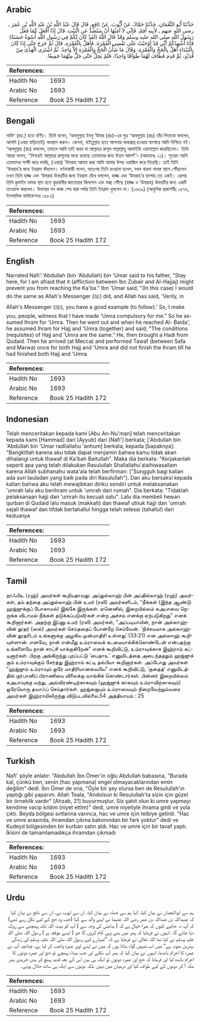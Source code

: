 ## Arabic


<div dir="rtl" lang="ar" style={{fontSize:'larger',backgroundColor:'#f8f9fa',padding:20}}>
حَدَّثَنَا أَبُو النُّعْمَانِ، حَدَّثَنَا حَمَّادٌ، عَنْ أَيُّوبَ، عَنْ نَافِعٍ، قَالَ قَالَ عَبْدُ اللَّهِ بْنُ عَبْدِ اللَّهِ بْنِ عُمَرَ ـ رضى الله عنهم ـ لأَبِيهِ أَقِمْ، فَإِنِّي لاَ آمَنُهَا أَنْ سَتُصَدُّ عَنِ الْبَيْتِ‏.‏ قَالَ إِذًا أَفْعَلَ كَمَا فَعَلَ رَسُولُ اللَّهِ صلى الله عليه وسلم وَقَدْ قَالَ اللَّهُ ‏(‏لَقَدْ كَانَ لَكُمْ فِي رَسُولِ اللَّهِ أُسْوَةٌ حَسَنَةٌ‏)‏ فَأَنَا أُشْهِدُكُمْ أَنِّي قَدْ أَوْجَبْتُ عَلَى نَفْسِي الْعُمْرَةَ‏.‏ فَأَهَلَّ بِالْعُمْرَةِ، قَالَ ثُمَّ خَرَجَ حَتَّى إِذَا كَانَ بِالْبَيْدَاءِ أَهَلَّ بِالْحَجِّ وَالْعُمْرَةِ، وَقَالَ مَا شَأْنُ الْحَجِّ وَالْعُمْرَةِ إِلاَّ وَاحِدٌ‏.‏ ثُمَّ اشْتَرَى الْهَدْىَ مِنْ قُدَيْدٍ، ثُمَّ قَدِمَ فَطَافَ لَهُمَا طَوَافًا وَاحِدًا، فَلَمْ يَحِلَّ حَتَّى حَلَّ مِنْهُمَا جَمِيعًا‏.‏
</div>
<div style={{backgroundColor:'#f8f9fa',padding:20, marginBottom: 10}}><table> <thead> <tr> <th>References:</th> <th></th> </tr> </thead> <tbody><tr><td>Hadith No</td><td>1693</td></tr><tr><td>Arabic No</td><td>1693</td></tr><tr><td>Reference</td><td>Book 25 Hadith 172</td></tr></tbody></table></div>

## Bengali


<div dir="ltr" lang="bn" style={{fontSize:'larger',backgroundColor:'#f8f9fa',padding:20}}>
নাফি‘ (রহ.) হতে বর্ণিত। তিনি বলেন, ‘আবদুল্লাহ ইবনু ‘উমার (রাঃ)-এর পুত্র ‘আবদুল্লাহ (রাঃ) তাঁর পিতাকে বললেন, আপনি (এবার বাড়িতেই) অবস্থান করুন। কেননা, বাইতুল্লাহ হতে আপনার বাধাপ্রাপ্ত হওয়ার ব্যাপারে আমি নিশ্চিত নই। ‘আবদুল্লাহ (রাঃ) বললেন, তাহলে আমি তাই করব যা আল্লাহর রাসূল সাল্লাল্লাহু আলাইহি ওয়াসাল্লাম করেছিলেন। তিনি আরো বলেন, ‘‘নিশ্চয়ই আল্লাহর রাসূলের মধ্যে রয়েছে তোমাদের জন্য উত্তম আদর্শ’’- (আহযাবঃ ২১)। সুতরাং আমি তোমাদের সাক্ষী করে বলছি, (এবার) ‘উমরাহ আদায় করা আমি আমার উপর ওয়াজিব করে নিয়েছি। তাই তিনি ‘উমরাহ’র জন্য ইহরাম বাঁধলেন। বর্ণনাকারী বলেন, অতঃপর তিনি রওয়ানা হলেন, যখন বায়দা নামক স্থানে পৌঁছলেন তখন তিনি হাজ্জ এবং ‘উমরাহ উভয়টির জন্য ইহরাম বেঁধে বললেন, হাজ্জ এবং ‘উমরাহ’র ব্যাপার তো একই। এরপর তিনি কুদাইদ নামক স্থান হতে কুরবানীর জানোয়ার কিনলেন এবং মক্কা্ পৌঁছে (হাজ্জ ও ‘উমরাহ) উভয়টির জন্য একটি তাওয়াফ করলেন। উভয়ের সব কাজ শেষ করা পর্যন্ত তিনি ইহরাম খুললেন না। (১৬৩৯) (আধুনিক প্রকাশনীঃ ১৫৭৬, ইসলামিক ফাউন্ডেশনঃ ১৫৮৩)
</div>
<div style={{backgroundColor:'#f8f9fa',padding:20, marginBottom: 10}}><table> <thead> <tr> <th>References:</th> <th></th> </tr> </thead> <tbody><tr><td>Hadith No</td><td>1693</td></tr><tr><td>Arabic No</td><td>1693</td></tr><tr><td>Reference</td><td>Book 25 Hadith 172</td></tr></tbody></table></div>

## English


<div dir="ltr" lang="en" style={{fontSize:'larger',backgroundColor:'#f8f9fa',padding:20}}>
Narrated Nafi':'Abdullah (bin 'Abdullah) bin 'Umar said to his father, "Stay here, for I am afraid that it (affliction between Ibn Zubair and Al-Hajjaj) might prevent you from reaching the Ka'ba." Ibn 'Umar said, "(In this case) I would do the same as Allah's Messenger (ﷺ) did, and Allah has said, 'Verily, in Allah's Messenger (ﷺ), you have a good example (to follow).' So, I make you, people, witness that I have made 'Umra compulsory for me." So he assumed lhram for 'Umra. Then he went out and when he reached Al- Baida', he assumed Ihram for Hajj and 'Umra (together) and said, "The conditions (requisites) of Hajj and 'Umra are the same." He, then brought a Hadi from Qudaid. Then he arrived (at Mecca) and performed Tawaf (between Safa and Marwa) once for both Hajj and 'Umra and did not finish the lhram till he had finished both Hajj and 'Umra
</div>
<div style={{backgroundColor:'#f8f9fa',padding:20, marginBottom: 10}}><table> <thead> <tr> <th>References:</th> <th></th> </tr> </thead> <tbody><tr><td>Hadith No</td><td>1693</td></tr><tr><td>Arabic No</td><td>1693</td></tr><tr><td>Reference</td><td>Book 25 Hadith 172</td></tr></tbody></table></div>

## Indonesian


<div dir="ltr" lang="id" style={{fontSize:'larger',backgroundColor:'#f8f9fa',padding:20}}>
Telah menceritakan kepada kami [Abu An-Nu'man] telah menceritakan kepada kami [Hammad] dari [Ayyub] dari [Nafi'] berkata; ['Abdullah bin 'Abdullah bin 'Umar radliallahu 'anhum] berkata, kepada [bapaknya]: "Bangkitlah karena aku tidak dapat menjamin bahwa kamu tidak akan dihalangi untuk thawaf di Ka'bah Baitullah". Maka dia berkata: "Kerjakanlah seperti apa yang telah dilakukan Rasulullah Shallallahu'alaihiwasallam karena Allah subhanahu wata'ala telah berfirman: ("Sungguh bagi kalian ada suri tauladan yang baik pada diri Rasulullah"). Dan aku bersaksi kepada kalian bahwa aku telah mewajibkan diriku sendiri untuk melaksanakan 'umrah lalu aku berihram untuk 'umrah dari rumah". Dia berkata: "Tidaklah pelaksanaan hajji dan 'umrah itu kecuali satu". Lalu dia membeli hewan qurban di Qudaid lalu masuk (makkah) dan thawaf utnuk hajji dan 'umrah sejali thawaf dan tifdak bertahallul hingga telah selesai (tahallul) dari keduanya
</div>
<div style={{backgroundColor:'#f8f9fa',padding:20, marginBottom: 10}}><table> <thead> <tr> <th>References:</th> <th></th> </tr> </thead> <tbody><tr><td>Hadith No</td><td>1693</td></tr><tr><td>Arabic No</td><td>1693</td></tr><tr><td>Reference</td><td>Book 25 Hadith 172</td></tr></tbody></table></div>

## Tamil


<div dir="ltr" lang="ta" style={{fontSize:'larger',backgroundColor:'#f8f9fa',padding:20}}>
நாஃபிஉ (ரஹ்) அவர்கள் கூறியதாவது: அப்துல்லாஹ் பின் அப்தில்லாஹ் (ரஹ்) அவர்கள், தம் தந்தை அப்துல்லாஹ் பின் உமர் (ரலி) அவர்களிடம், “நீங்கள் (இந்த ஆண்டு ஹஜ்ஜுக்குப் போகாமல்) இங்கே இருங்கள். ஏனெனில், இறையில்லம் கஅபாவை நெருங்க விடாமல் நீங்கள் தடுக்கப்படுவீர்கள் என்ற அச்சம் எனக்கு ஏற்படுகிறது” எனக் கூறினார்கள். அதற்கு இப்னு உமர் (ரலி) அவர்கள், “அப்படியாயின், நான் அல்லாஹ்வின் தூதர் (ஸல்) அவர்கள் செய்ததைப் போன்றே செய்வேன். ‘நிச்சயமாக அல்லாஹ்வின் தூதரிடம் உங்களுக்கு அழகிய முன்மாதிரி உள்ளது’ (33:21) என அல்லாஹ் கூறியுள்ளான். எனவே, நான் என்மீது உம்ராவைக் கடமையாக்கிக்கொண்டேன் என்பதற்கு உங்களையே நான் சாட்சி யாக்குகிறேன்” எனக் கூறிவிட்டு, உம்ராவுக்காக இஹ்ராம் கட்டினார்கள். பிறகு அங்கிருந்து புறப்பட்டு ‘பைதாஉ’ எனுமிடத்தை அடைந்தததும் ஹஜ்ஜுக் கும் உம்ராவுக்கும் சேர்த்து இஹ்ராம் கட்டி தல்பியா கூறினார்கள். அப்போது அவர்கள் “ஹஜ்ஜும் உம்ராவும் ஒரே மாதிரியானவையே” எனக் கூறிவிட்டு, ‘குதைத்’ எனுமிடத்தில் குர்பானிப் பிராணியை விலைக்கு வாங்கிக் கொண்டார்கள். பின்னர் இறையில்லம் கஅபாவுக்கு வந்து, அவ்விரண்டிற்காகவும் (ஹஜ்ஜுக் காகவும் உம்ராவிற்காகவும்) ஒரேயொரு தவாஃப் செய்தார்கள். ஹஜ்ஜையும் உம்ராவையும் நிறைவேற்றும்வரை அவர்கள் இஹ்ராமிலிருந்து விடுபடவில்லை.54 அத்தியாயம் : 25
</div>
<div style={{backgroundColor:'#f8f9fa',padding:20, marginBottom: 10}}><table> <thead> <tr> <th>References:</th> <th></th> </tr> </thead> <tbody><tr><td>Hadith No</td><td>1693</td></tr><tr><td>Arabic No</td><td>1693</td></tr><tr><td>Reference</td><td>Book 25 Hadith 172</td></tr></tbody></table></div>

## Turkish


<div dir="ltr" lang="tr" style={{fontSize:'larger',backgroundColor:'#f8f9fa',padding:20}}>
Nafi' şöyle anlatır: "Abdullah İbn Ömer'in oğlu Abdullah babasına, "Burada kal, çünkü ben, senin (hac yapmana) engel olmayacaklarından emin değilim" dedi. İbn Ömer de ona, "Öyle bir şey olursa ben de Resulullah'ın yaptığı gibi yaparım. Allah Teala, "Andolsun ki Resulullah'ta sizin için güzel bir örneklik vardır" [Ahzab, 21] buyurmuştur. Siz şahit olun ki umre yapmayı kendime vacip kıldım (niyet ettim)" dedi, umre niyetiyle ihrama girdi ve yola çıktı. Beyda bölgesi sırtlarına varınca, hac ve umre için telbiye getirdi. "Hac ve umre arasında, ihramdan çıkma bakımından bir fark yoktur" dedi ve Kudeyd bölgesinden bir kurban satın aldı. Hac ve umre için bir tavaf yaptı. İkisini de tamamlamadıkça ihramdan çıkmadı
</div>
<div style={{backgroundColor:'#f8f9fa',padding:20, marginBottom: 10}}><table> <thead> <tr> <th>References:</th> <th></th> </tr> </thead> <tbody><tr><td>Hadith No</td><td>1693</td></tr><tr><td>Arabic No</td><td>1693</td></tr><tr><td>Reference</td><td>Book 25 Hadith 172</td></tr></tbody></table></div>

## Urdu


<div dir="rtl" lang="ur" style={{fontSize:'larger',backgroundColor:'#f8f9fa',padding:20}}>
ہم سے ابوالنعمان نے بیان کیا، کہا ہم سے حماد نے بیان کیا، ان سے ایوب نے، ان سے نافع نے بیان کیا کہ عبیداللہ بن عبداللہ بن عمر رضی اللہ عنہما نے اپنے والد سے کہا (جب وہ حج کے لیے نکل رہے تھے) کہ آپ نہ جائیے کیوں کہ میرا خیال ہے کہ ( بدامنی کی وجہ سے ) آپ کو بیت اللہ تک پہنچنے سے روک دیا جائے گا۔ انہوں نے فرمایا کہ پھر میں بھی وہی کام کروں گا جو ( ایسے موقعہ پر ) رسول اللہ صلی اللہ علیہ وسلم نے کیا تھا اللہ تعالیٰ نے فرمایا ہے کہ ”تمہارے لیے رسول اللہ صلی اللہ علیہ وسلم کی زندگی بہترین نمونہ ہے“ میں اب تمہیں گواہ بناتا ہوں کہ میں نے اپنے اوپر عمرہ واجب کر لیا ہے، چنانچہ آپ نے عمرہ کا احرام باندھا، انہوں نے بیان کیا کہ پھر آپ نکلے اور جب بیداء پہنچے تو حج اور عمرہ دونوں کا احرام باندھ لیا اور فرمایا کہ حج اور عمرہ دونوں تو ایک ہی ہیں اس کے بعد قدید پہنچ کر ہدی خریدی پھر مکہ آ کر دونوں کے لیے طواف کیا اور درمیان میں نہیں بلکہ دونوں سے ایک ہی ساتھ حلال ہوئے۔
</div>
<div style={{backgroundColor:'#f8f9fa',padding:20, marginBottom: 10}}><table> <thead> <tr> <th>References:</th> <th></th> </tr> </thead> <tbody><tr><td>Hadith No</td><td>1693</td></tr><tr><td>Arabic No</td><td>1693</td></tr><tr><td>Reference</td><td>Book 25 Hadith 172</td></tr></tbody></table></div>